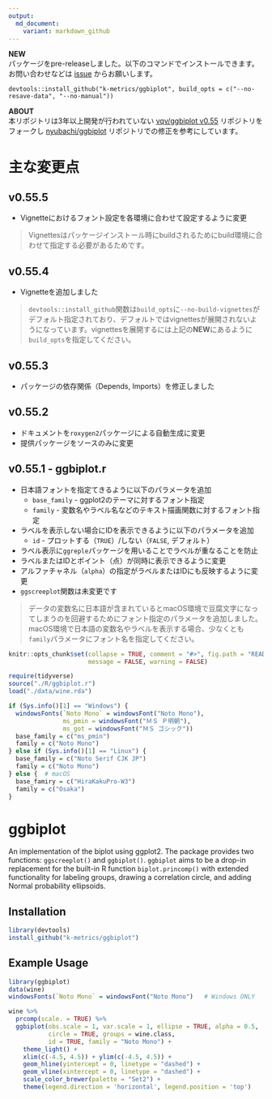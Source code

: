 ---
output:
  md_document:
    variant: markdown_github
---

<!-- README.md is generated from README.Rmd. Please edit that file -->

**NEW**  
パッケージをpre-releaseしました。以下のコマンドでインストールできます。お問い合わせなどは [issue](https://github.com/k-metrics/ggbiplot/issues) からお願いします。  
```
devtools::install_github("k-metrics/ggbiplot", build_opts = c("--no-resave-data", "--no-manual"))
```


**ABOUT**  
本リポジトリは3年以上開発が行われていない [vqv/ggbiplot v0.55](https://github.com/vqv/ggbiplot) リポジトリをフォークし [nyubachi/ggbiplot](https://github.com/nyubachi/ggbiplot) リポジトリでの修正を参考にしています。



主な変更点
==========

v0.55.5
-------
* Vignetteにおけるフォント設定を各環境に合わせて設定するように変更


> Vignettesはパッケージインストール時にbuildされるためにbuild環境に合わせて指定する必要があるためです。


v0.55.4
-------

* Vignetteを追加しました


> `devtools::install_github`関数は`build_opts`に`--no-build-vignettes`がデフォルト指定されており、デフォルトではvignettesが展開されないようになっています。vignettesを展開するには上記の**NEW**にあるように`build_opts`を指定してください。


v0.55.3
-------

* パッケージの依存関係（Depends, Imports）を修正しました


v0.55.2
-------

* ドキュメントを`roxygen2`パッケージによる自動生成に変更
* 提供パッケージをソースのみに変更


v0.55.1 - ggbiplot.r
-------

* 日本語フォントを指定てきるように以下のパラメータを追加
    * `base_family` - ggplot2のテーマに対するフォント指定
    * `family` - 変数名やラベル名などのテキスト描画関数に対するフォント指定
* ラベルを表示しない場合にIDを表示できるように以下のパラメータを追加
    * `id` - プロットする（`TRUE`）/しない（`FALSE`, デフォルト）
* ラベル表示に`ggreple`パッケージを用いることでラベルが重なることを防止
* ラベルまたはIDとポイント（点）が同時に表示できるように変更
* アルファチャネル（`alpha`）の指定がラベルまたはIDにも反映するように変更
* `ggscreeplot`関数は未変更です

> データの変数名に日本語が含まれているとmacOS環境で豆腐文字になってしまうのを回避するためにフォント指定のパラメータを追加しました。macOS環境で日本語の変数名やラベルを表示する場合、少なくとも`family`パラメータにフォント名を指定してください。  


```{r, echo = FALSE, include=FALSE}
knitr::opts_chunk$set(collapse = TRUE, comment = "#>", fig.path = "README-",
                      message = FALSE, warning = FALSE)

require(tidyverse)
source("./R/ggbiplot.r")
load("./data/wine.rda")

if (Sys.info()[1] == "Windows") {
  windowsFonts(`Noto Mono` = windowsFont("Noto Mono"),
               ms_pmin = windowsFont("ＭＳ Ｐ明朝"),
               ms_got = windowsFont("ＭＳ ゴシック"))
  base_family = c("ms_pmin")
  family = c("Noto Mono")
} else if (Sys.info()[1] == "Linux") {
  base_family = c("Noto Serif CJK JP")
  family = c("Noto Mono")
} else {  # macOS
  base_famiry = c("HiraKakuPro-W3")
  family = c("Osaka")
}
```

ggbiplot
========

An implementation of the biplot using ggplot2. The package provides two functions: `ggscreeplot()` and `ggbiplot()`. `ggbiplot` aims to be a drop-in replacement for the built-in R function `biplot.princomp()` with extended functionality for labeling groups, drawing a correlation circle, and adding Normal probability ellipsoids.


Installation
------------

```{r, eval=FALSE}
library(devtools)
install_github("k-metrics/ggbiplot")
```

Example Usage
-------------

```{r, eval=FALSE}
library(ggbiplot)
data(wine)
windowsFonts(`Noto Mono` = windowsFont("Noto Mono")   # Windows ONLY
```

```{r wine-example}
wine %>% 
  prcomp(scale. = TRUE) %>% 
  ggbiplot(obs.scale = 1, var.scale = 1, ellipse = TRUE, alpha = 0.5,
           circle = TRUE, groups = wine.class,
           id = TRUE, family = "Noto Mono") +
    theme_light() + 
    xlim(c(-4.5, 4.5)) + ylim(c(-4.5, 4.5)) + 
    geom_hline(yintercept = 0, linetype = "dashed") + 
    geom_vline(xintercept = 0, linetype = "dashed") + 
    scale_color_brewer(palette = "Set2") + 
    theme(legend.direction = 'horizontal', legend.position = 'top')
```

